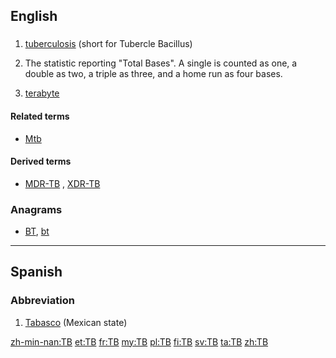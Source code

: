 {{also|Tb|ТВ}}
==English==

==={{initialism-old|en}}===
{{en-noun}}

# {{pathology}} [[tuberculosis]] (short for Tubercle Bacillus)
# {{baseball}} The statistic reporting "Total Bases". A single is counted as one, a double as two, a triple as three, and a home run as four bases.
# {{electronics|computing}} [[terabyte]]

====Related terms====
* {{sense|pathology}} [[Mtb]]

====Derived terms====
* {{sense|pathology}} [[MDR-TB]] , [[XDR-TB]]

===Anagrams===
* [[BT#English|BT]], [[bt#English|bt]]

----

==Spanish==

===Abbreviation===
{{head|es|abbreviation}}

# [[Tabasco]] (Mexican state)

[[zh-min-nan:TB]]
[[et:TB]]
[[fr:TB]]
[[my:TB]]
[[pl:TB]]
[[fi:TB]]
[[sv:TB]]
[[ta:TB]]
[[zh:TB]]
